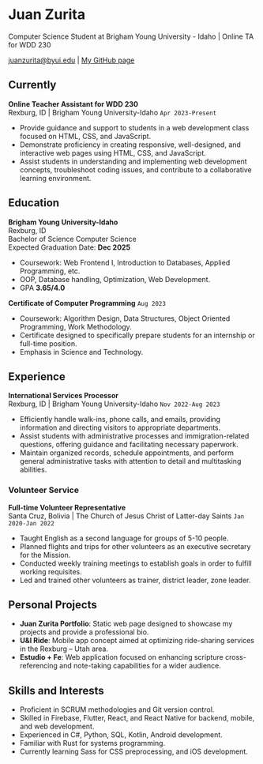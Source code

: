 # Juan Zurita
Computer Science Student at Brigham Young University - Idaho | Online TA for WDD 230

<div id="webaddress">
<a href="mailto:juanzurita@byui.edu">juanzurita@byui.edu</a>
| <a href="https://github.com/juan-zv">My GitHub page</a>
</div>



## Currently

**Online Teacher Assistant for WDD 230**  
Rexburg, ID | Brigham Young University-Idaho    `Apr 2023-Present`

- Provide guidance and support to students in a web development class focused on HTML, CSS, and JavaScript.
- Demonstrate proficiency in creating responsive, well-designed, and interactive web pages using HTML, CSS, and JavaScript.
- Assist students in understanding and implementing web development concepts, troubleshoot coding issues, and contribute to a collaborative learning environment.



## Education

**Brigham Young University-Idaho**  
Rexburg, ID  
Bachelor of Science Computer Science  
Expected Graduation Date: __Dec 2025__

- Coursework: Web Frontend I, Introduction to Databases, Applied Programming, etc.
- OOP, Database handling, Optimization, Web Development.
- GPA __3.65/4.0__

**Certificate of Computer Programming**    `Aug 2023`

- Coursework: Algorithm Design, Data Structures, Object Oriented Programming, Work Methodology.
- Certificate designed to specifically prepare students for an internship or full-time position.
- Emphasis in Science and Technology.



## Experience


**International Services Processor**  
Rexburg, ID | Brigham Young University-Idaho    `Nov 2022-Aug 2023`

- Efficiently handle walk-ins, phone calls, and emails, providing information and directing visitors to appropriate departments.
- Assist students with administrative processes and immigration-related questions, offering guidance and facilitating necessary paperwork.
- Maintain organized records, schedule appointments, and perform general administrative tasks with attention to detail and multitasking abilities.

### Volunteer Service

**Full-time Volunteer Representative**  
Santa Cruz, Bolivia | The Church of Jesus Christ of Latter-day Saints    `Jan 2020-Jan 2022`

- Taught English as a second language for groups of 5-10 people.
- Planned flights and trips for other volunteers as an executive secretary for the Mission.
- Conducted weekly training meetings to establish goals in order to fulfill working requisites.
- Led and trained other volunteers as trainer, district leader, zone leader.



## Personal Projects

- **Juan Zurita Portfolio**: Static web page designed to showcase my projects and provide a professional bio.
- **U&I Ride**: Mobile app concept aimed at optimizing ride-sharing services in the Rexburg – Utah area.
- **Estudio + Fe**: Web application focused on enhancing scripture cross-referencing and note-taking capabilities for a wider audience.

## Skills and Interests

- Proficient in SCRUM methodologies and Git version control.
- Skilled in Firebase, Flutter, React, and React Native for backend, mobile, and web development.
- Experienced in C#, Python, SQL, Kotlin, Android development.
- Familiar with Rust for systems programming.
- Currently learning Sass for CSS preprocessing, and iOS development.



<!-- ### Footer

Last updated: Apr 2024 -->